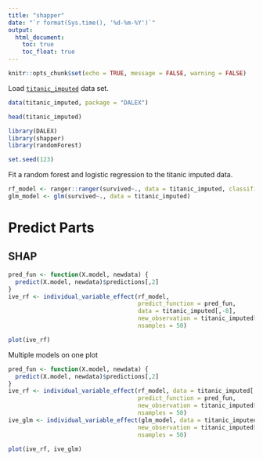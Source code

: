 ```yaml
---
title: "shapper"
date: "`r format(Sys.time(), '%d-%m-%Y')`"
output:
  html_document:
    toc: true
    toc_float: true
---
```


```r
knitr::opts_chunk$set(echo = TRUE, message = FALSE, warning = FALSE)
```

Load [`titanic_imputed`](https://modeloriented.github.io/DALEX/reference/titanic.html) data set.

```r
data(titanic_imputed, package = "DALEX")

head(titanic_imputed)
```


```r
library(DALEX)
library(shapper)
library(randomForest)

set.seed(123)
```

Fit a random forest and logistic regression to the titanic imputed data.

```r
rf_model <- ranger::ranger(survived~., data = titanic_imputed, classification = TRUE, probability = TRUE)
glm_model <- glm(survived~., data = titanic_imputed)
```



# Predict Parts

## SHAP 


```r
pred_fun <- function(X.model, newdata) {
  predict(X.model, newdata)$predictions[,2]
}
ive_rf <- individual_variable_effect(rf_model, 
                                     predict_function = pred_fun,
                                     data = titanic_imputed[,-8],
                                     new_observation = titanic_imputed[1, -8],
                                     nsamples = 50)

plot(ive_rf)
```

Multiple models on one plot


```r
pred_fun <- function(X.model, newdata) {
  predict(X.model, newdata)$predictions[,2]
}
ive_rf <- individual_variable_effect(rf_model, data = titanic_imputed[,-8],
                                     predict_function = pred_fun,
                                     new_observation = titanic_imputed[1, -8],
                                     nsamples = 50)
ive_glm <- individual_variable_effect(glm_model, data = titanic_imputed[,-8],
                                     new_observation = titanic_imputed[1, -8],
                                     nsamples = 50)

plot(ive_rf, ive_glm)
```

